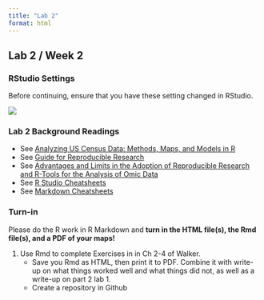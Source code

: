 ```yaml
---
title: "Lab 2"
format: html
---
```


## Lab 2 / Week 2

### RStudio Settings
Before continuing, ensure that you have these setting changed in RStudio.

![](/material/rstudiosettings.png){fig-align="center"}

### Lab 2 Background Readings

 - See [Analyzing US Census Data: Methods, Maps, and Models in R](https://walker-data.com/census-r/)
 - See [Guide for Reproducible Research](https://the-turing-way.netlify.app/reproducible-research/reproducible-research.html)
 - See [Advantages and Limits in the Adoption of Reproducible Research and R-Tools for the Analysis of Omic Data](https://www.researchgate.net/publication/306538473_Advantages_and_Limits_in_the_Adoption_of_Reproducible_Research_and_R-Tools_for_the_Analysis_of_Omic_Data)
 - See [R Studio Cheatsheets](https://support--rstudio-com.netlify.app/resources/cheatsheets/)
 - See [Markdown Cheatsheets](https://github.com/adam-p/markdown-here/wiki/Markdown-Cheatsheet)
 
### Turn-in

Please do the R work in R Markdown and **turn in the HTML file(s), the Rmd file(s), and a PDF of your maps!**

1. Use Rmd to complete Exercises in in Ch 2-4 of Walker.
    - Save you Rmd as HTML, then print it to PDF. Combine it with write-up on what things worked well and what things did not, as well as a write-up on part 2 lab 1.
    - Create a repository in Github
 